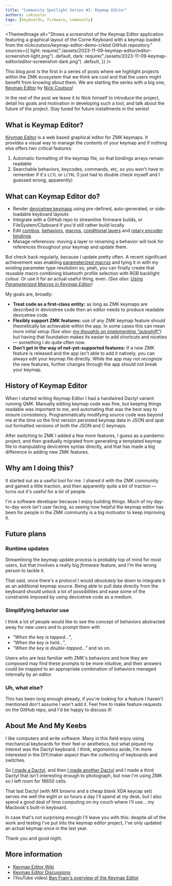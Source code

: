 ```yaml
---
title: "Community Spotlight Series #1: Keymap Editor"
authors: caksoylar
tags: [keyboards, firmware, community]
---
```



<ThemedImage
  alt="Shows a screenshot of the Keymap Editor application featuring a graphical layout of the Corne Keyboard with a keymap loaded from the nickcoutsos/keymap-editor-demo-crkbd GitHub repository."
  sources={{
    light:
      require("./assets/2023-11-09-keymap-editor/editor-screenshot-light.png")
        .default,
    dark: require("./assets/2023-11-09-keymap-editor/editor-screenshot-dark.png")
      .default,
  }}
/>

This blog post is the first in a series of posts where we highlight projects within the ZMK ecosystem that we think are cool and that the users might benefit from knowing about them. We are starting the series with a big one, [Keymap Editor] by [Nick Coutsos](https://github.com/nickcoutsos)!

In the rest of the post we leave it to Nick himself to introduce the project, detail his goals and motivation in developing such a tool, and talk about the future of the project. Stay tuned for future installments in the series!

## What is Keymap Editor?

_[Keymap Editor]_ is a web based graphical editor for ZMK keymaps. It provides a visual way to manage the contents of your keymap and if nothing else offers two critical features:

1. Automatic formatting of the keymap file, so that bindings arrays remain readable
2. Searchable behaviors, keycodes, commands, etc, so you won't have to remember if it's `LCTL` or `LCTRL` (I just had to double check myself and I guessed wrong, apparently)

## What can Keymap Editor do?

- Render [devicetree keymaps](/docs/keymaps) using pre-defined, auto-generated, or side-loadable keyboard layouts
- Integrate with a GitHub repo to streamline firmware builds, or FileSystem/Clipboard if you'd still rather build locally
- Edit [combos](/docs/keymaps/combos), [behaviors](/docs/keymaps/behaviors/key-press), [macros](/docs/keymaps/behaviors/macros), [conditional layers](/docs/keymaps/conditional-layers) and [rotary encoder bindings](/docs/keymaps/behaviors/sensor-rotate)
- Manage references: moving a layer or renaming a behavior will look for references throughout your keymap and update them.

But check back regularly, because I update pretty often. A recent significant achievement was enabling [parameterized macros](/docs/keymaps/behaviors/macros#parameterized-macros) and tying it in with my existing parameter type resolution so, yeah, you can finally create that reusable macro combining bluetooth profile selection with RGB backlight colour. Or use it for an actual useful thing, even. _(See also: [Using Parameterized Macros in Keymap Editor](https://github.com/nickcoutsos/keymap-editor/wiki/Using-Parameterized-Macros-in-Keymap-Editor))_

My goals are, broadly:

- **Treat code as a first-class entity:** as long as ZMK keymaps are described in devicetree code then an editor needs to produce readable devicetree code.
- **Flexibly support ZMK features:** use of any ZMK keymap feature should theoretically be achievable within the app. In some cases this can mean more initial setup _(See also: [my thoughts on implementing "autoshift"](https://github.com/nickcoutsos/keymap-editor/wiki/Autoshift-using-ZMK-behaviors))_ but having that foundation makes its easier to add shortcuts and niceties &mdash; something I do quite often now.
- **Don't get in the way of not-yet-supported features:** If a new ZMK feature is released and the app isn't able to add it natively, you can always edit your keymap file directly. While the app may not _recognize_ the new features, further changes through the app should not break your keymap.

## History of Keymap Editor

When I started writing Keymap Editor I had a handwired Dactyl variant running QMK. Manually editing keymap code was fine, but keeping things readable was important to me, and automating that was the best way to ensure consistency. Programmatically modifying source code was beyond me at the time so the first version persisted keymap data in JSON and spat out formatted versions of both the JSON and C keymaps.

After switching to ZMK I added a few more features, I guess as a pandemic project, and then gradually migrated from generating a templated keymap file to manipulating devicetree syntax directly, and that has made a big difference in adding new ZMK features.

## Why am I doing this?

It started out as a useful tool for me. I shared it with the ZMK community and gained a little traction, and then apparently quite a bit of traction &mdash; turns out it's useful for a lot of people.

I'm a software developer because I enjoy building things. Much of my day-to-day work isn't user facing, so seeing how helpful the keymap editor has been for people in the ZMK community is a big motivator to keep improving it.

## Future plans

### Runtime updates

Streamlining the keymap update process is probably top of mind for most users, but that involves a really big _firmware_ feature, and I'm the wrong person to tackle it.

That said, once there's a protocol I would _absolutely_ be down to integrate it as an additional keymap source. Being able to pull data directly from the keyboard should unlock a lot of possibilities and ease some of the constraints imposed by using devicetree code as a medium.

### Simplifying behavior use

I think a lot of people would like to see the concept of behaviors abstracted away for new users and to prompt them with

- _"When the key is tapped..."_,
- _"When the key is held..."_,
- _"When the key is double-tapped..."_ and so on.

Users who are less familiar with ZMK's behaviors and how they are composed may find these prompts to be more intuitive, and their answers could be mapped to an appropriate combination of behaviors managed internally by an editor.

### Uh, what else?

This has been long enough already, if you're looking for a feature I haven't mentioned don't assume I won't add it. Feel free to make feature requests on the GitHub repo, and I'd be happy to discuss it!

## About Me And My Keebs

I like computers and write software. Many in this field enjoy using mechanical
keyboards for their feel or aesthetics, but what piqued my interest was the
Dactyl keyboard. I think, ergonomics aside, I'm more interested in the DIY/maker
aspect than the collecting of keyboards and switches.

So [I made a Dactyl](https://github.com/nickcoutsos/dactyl-flatpacked/), and
then [I made another Dactyl](https://github.com/nickcoutsos/dactyl-deskmount/)
and I made a third Dactyl that isn't interesting enough to photograph, but now
I'm using ZMK so I left room for 18650 cells.

That last Dactyl (with MX browns and a cheap blank XDA keycap set) serves me
well the eight or so hours a day I'll spend at my desk, but I also spend a good
deal of time computing on my couch where I'll use... my Macbook's built-in
keyboard.

In case that's not surprising enough I'll leave you with this: despite all of
the work and testing I've put into the keymap editor project, I've only updated
an actual keymap once in the last year.

Thank you and good night.

## More information

- [Keymap Editor Wiki](https://github.com/nickcoutsos/keymap-editor/wiki)
- [Keymap Editor Discussions](https://github.com/nickcoutsos/keymap-editor/discussions)
- (YouTube video) [Ben Frain's overview of the Keymap Editor](https://www.youtube.com/watch?v=Vy7IoQAe3oU)

[Keymap Editor]: http://nickcoutsos.github.io/keymap-editor
